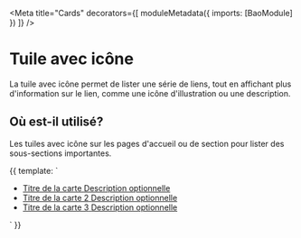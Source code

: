 
<Meta
  title="Cards"
  decorators={[
    moduleMetadata({
      imports: [BaoModule]
    })
  ]}
/>

# Tuile avec icône

La tuile avec icône permet de lister une série de liens, tout en affichant plus d'information sur le lien, comme une icône d'illustration ou une description.

## Où est-il utilisé?

Les tuiles avec icône sur les pages d'accueil ou de section pour lister des sous-sections importantes.

<Preview>
  <Story name="Card-icon">
    {{
      template: `
        <ul class="row list-unstyled">
          <li class="col-4">
            <a bao-card-icon icon='icon-contraventions-et-reglementation' href="#">
              <bao-card-title>Titre de la carte</bao-card-title>
              <bao-card-text-interface>Description optionnelle</bao-card-text-interface>
            </a>
          </li>
          <li class="col-4">
            <a bao-card-icon icon='icon-machine' href="#">
              <bao-card-title>Titre de la carte 2</bao-card-title>
              <bao-card-text-interface>Description optionnelle</bao-card-text-interface>
            </a>
          </li>
          <li class="col-4">
            <a bao-card-icon icon='icon-culture' href="#">
              <bao-card-title>Titre de la carte 3</bao-card-title>
              <bao-card-text-interface>Description optionnelle</bao-card-text-interface>
            </a>
          </li>
        </ul>
      `
    }}
  </Story>
</Preview>
